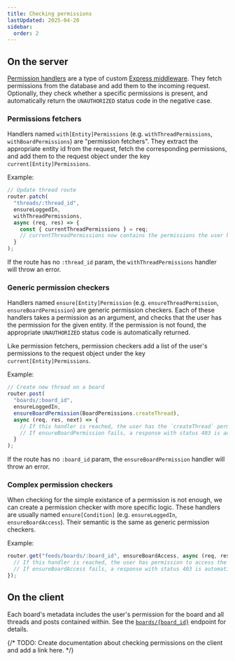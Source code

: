 ```yaml
---
title: Checking permissions
lastUpdated: 2025-04-20
sidebar:
  order: 2
---
```



## On the server

[Permission handlers](https://github.com/BobaBoard/boba-backend/blob/main/handlers/permissions.ts)
are a type of custom
[Express middleware](https://expressjs.com/en/guide/using-middleware.html). They
fetch permissions from the database and add them to the incoming request.
Optionally, they check whether a specific permissions is present, and
automatically return the `UNAUTHORIZED` status code in the negative case.

### Permissions fetchers

Handlers named `with[Entity]Permissions` (e.g. `withThreadPermissions`,
`withBoardPermissions`) are "permission fetchers". They extract the appropriate
entity id from the request, fetch the corresponding permissions, and add them to
the request object under the key `current[Entity]Permissions`.

Example:

```js
// Update thread route
router.patch(
  "threads/:thread_id",
  ensureLoggedIn,
  withThreadPermissions,
  async (req, res) => {
    const { currentThreadPermissions } = req;
    // currentThreadPermissions now contains the permissions the user has for the thread with id `thread_id`.
  }
);
```

<Aside type="caution">

If the route has no `:thread_id` param, the `withThreadPermissions` handler will
throw an error.

</Aside>

### Generic permission checkers

Handlers named `ensure[Entity]Permission` (e.g. `ensureThreadPermission`,
`ensureBoardPermission`) are generic permission checkers. Each of these handlers
takes a permission as an argument, and checks that the user has the permission
for the given entity. If the permission is not found, the appropriate
`UNAUTHORIZED` status code is automatically returned.

Like permission fetchers, permission checkers add a list of the user's
permissions to the request object under the key `current[Entity]Permissions`.

Example:

```js
// Create new thread on a board
router.post(
  "boards/:board_id",
  ensureLoggedIn,
  ensureBoardPermission(BoardPermissions.createThread),
  async (req, res, next) => {
    // If this handler is reached, the user has the `createThread` permission for the board with id `board_i`.
    // If ensureBoardPermission fails, a response with status 403 is automatically sent back.
  }
);
```

<Aside type="caution">

If the route has no `:board_id` param, the `ensureBoardPermission` handler will
throw an error.

</Aside>

### Complex permission checkers

When checking for the simple existance of a permission is not enough, we can
create a permission checker with more specific logic. These handlers are usually
named `ensure[Condition]` (e.g. `ensureLoggedIn`, `ensureBoardAccess`). Their
semantic is the same as generic permission checkers.

Example:

```js
router.get("feeds/boards/:board_id", ensureBoardAccess, async (req, res) => {
  // If this handler is reached, the user has permission to access the board with id `board_id`.
  // If ensureBoardAccess fails, a response with status 403 is automatically sent back.
});
```

## On the client

Each board's metadata includes the user's permission for the board and all
threads and posts contained within. See the
[`boards/{board_id}`](/api/#operation/getBoardsByUuid)
endpoint for details.

{/* TODO: Create documentation about checking permissions on the client and add a link here. */}
